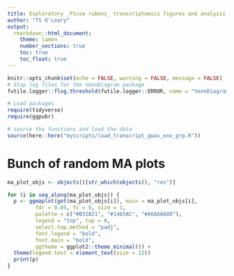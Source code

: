 ```yaml
---
title: Exploratory _Picea rubens_ transcriptomics figures and analysis
author: "TS O'Leary"
output:
  rmarkdown::html_document:
    theme: lumen
    number_sections: true
    toc: true
    toc_float: true
---
```


```r
knitr::opts_chunk$set(echo = FALSE, warning = FALSE, message = FALSE)
# Stop log files for the VennDiagram package
futile.logger::flog.threshold(futile.logger::ERROR, name = "VennDiagramLogger")

# Load packages
require(tidyverse)
require(ggpubr)

# source the functions and load the data
source(here::here("myscripts/load_transcript_gwas_env_grp.R"))
```

# Bunch of random MA plots

```r
ma_plot_objs <- objects()[str_which(objects(), "res")]

for (i in seq_along(ma_plot_objs)) {
  p <- ggmaplot(get(ma_plot_objs[i]), main = ma_plot_objs[i],
         fdr = 0.05, fc = 0, size = 1,
         palette = c("#B31B21", "#1465AC", "#A6A6A680"),
         legend = "top", top = 0,
         select.top.method = "padj",
         font.legend = "bold",
         font.main = "bold",
         ggtheme = ggplot2::theme_minimal()) + 
  theme(legend.text = element_text(size = 12))
  print(p)
}

```

